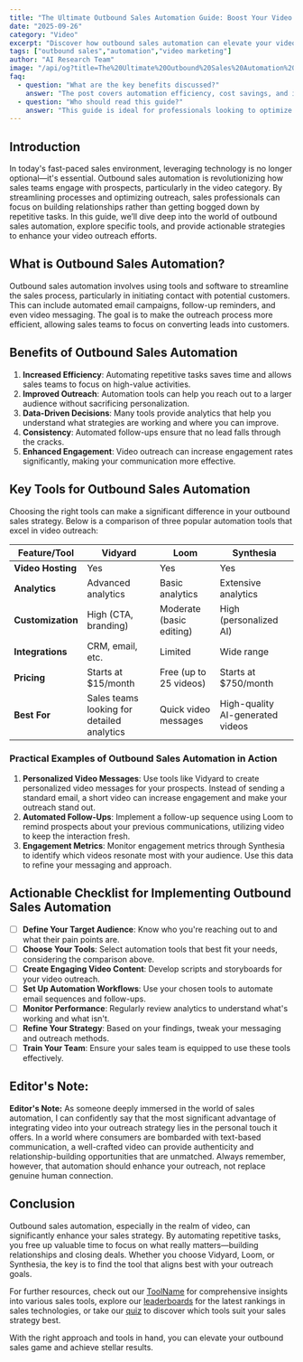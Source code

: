 ```yaml
---
title: "The Ultimate Outbound Sales Automation Guide: Boost Your Video Outreach"
date: "2025-09-26"
category: "Video"
excerpt: "Discover how outbound sales automation can elevate your video outreach efforts with this comprehensive guide."
tags: ["outbound sales","automation","video marketing"]
author: "AI Research Team"
image: "/api/og?title=The%20Ultimate%20Outbound%20Sales%20Automation%20Guide%3A%20Boost%20Your%20Video%20Outreach&type=blog&category=Video"
faq:
  - question: "What are the key benefits discussed?"
    answer: "The post covers automation efficiency, cost savings, and implementation strategies for video tools."
  - question: "Who should read this guide?"
    answer: "This guide is ideal for professionals looking to optimize their video workflows with AI-powered solutions."
---
```


## Introduction

In today's fast-paced sales environment, leveraging technology is no longer optional—it's essential. Outbound sales automation is revolutionizing how sales teams engage with prospects, particularly in the video category. By streamlining processes and optimizing outreach, sales professionals can focus on building relationships rather than getting bogged down by repetitive tasks. In this guide, we’ll dive deep into the world of outbound sales automation, explore specific tools, and provide actionable strategies to enhance your video outreach efforts.

## What is Outbound Sales Automation?

Outbound sales automation involves using tools and software to streamline the sales process, particularly in initiating contact with potential customers. This can include automated email campaigns, follow-up reminders, and even video messaging. The goal is to make the outreach process more efficient, allowing sales teams to focus on converting leads into customers.

## Benefits of Outbound Sales Automation

1. **Increased Efficiency**: Automating repetitive tasks saves time and allows sales teams to focus on high-value activities.
2. **Improved Outreach**: Automation tools can help you reach out to a larger audience without sacrificing personalization.
3. **Data-Driven Decisions**: Many tools provide analytics that help you understand what strategies are working and where you can improve.
4. **Consistency**: Automated follow-ups ensure that no lead falls through the cracks.
5. **Enhanced Engagement**: Video outreach can increase engagement rates significantly, making your communication more effective.

## Key Tools for Outbound Sales Automation

Choosing the right tools can make a significant difference in your outbound sales strategy. Below is a comparison of three popular automation tools that excel in video outreach:

| Feature/Tool         | Vidyard                          | Loom                            | Synthesia                 |
|----------------------|----------------------------------|---------------------------------|--------------------------|
| **Video Hosting**    | Yes                              | Yes                             | Yes                      |
| **Analytics**        | Advanced analytics               | Basic analytics                | Extensive analytics      |
| **Customization**    | High (CTA, branding)            | Moderate (basic editing)       | High (personalized AI)  |
| **Integrations**     | CRM, email, etc.                | Limited                        | Wide range               |
| **Pricing**          | Starts at $15/month             | Free (up to 25 videos)        | Starts at $750/month     |
| **Best For**        | Sales teams looking for detailed analytics | Quick video messages         | High-quality AI-generated videos |

### Practical Examples of Outbound Sales Automation in Action

1. **Personalized Video Messages**: Use tools like Vidyard to create personalized video messages for your prospects. Instead of sending a standard email, a short video can increase engagement and make your outreach stand out.
2. **Automated Follow-Ups**: Implement a follow-up sequence using Loom to remind prospects about your previous communications, utilizing video to keep the interaction fresh.
3. **Engagement Metrics**: Monitor engagement metrics through Synthesia to identify which videos resonate most with your audience. Use this data to refine your messaging and approach.

## Actionable Checklist for Implementing Outbound Sales Automation

- [ ] **Define Your Target Audience**: Know who you're reaching out to and what their pain points are.
- [ ] **Choose Your Tools**: Select automation tools that best fit your needs, considering the comparison above.
- [ ] **Create Engaging Video Content**: Develop scripts and storyboards for your video outreach.
- [ ] **Set Up Automation Workflows**: Use your chosen tools to automate email sequences and follow-ups.
- [ ] **Monitor Performance**: Regularly review analytics to understand what's working and what isn't.
- [ ] **Refine Your Strategy**: Based on your findings, tweak your messaging and outreach methods.
- [ ] **Train Your Team**: Ensure your sales team is equipped to use these tools effectively.

## Editor's Note:

**Editor's Note:** As someone deeply immersed in the world of sales automation, I can confidently say that the most significant advantage of integrating video into your outreach strategy lies in the personal touch it offers. In a world where consumers are bombarded with text-based communication, a well-crafted video can provide authenticity and relationship-building opportunities that are unmatched. Always remember, however, that automation should enhance your outreach, not replace genuine human connection.

## Conclusion

Outbound sales automation, especially in the realm of video, can significantly enhance your sales strategy. By automating repetitive tasks, you free up valuable time to focus on what really matters—building relationships and closing deals. Whether you choose Vidyard, Loom, or Synthesia, the key is to find the tool that aligns best with your outreach goals. 

For further resources, check out our [ToolName](/tools/zoominfo) for comprehensive insights into various sales tools, explore our [leaderboards](/leaderboards) for the latest rankings in sales technologies, or take our [quiz](/quiz) to discover which tools suit your sales strategy best. 

With the right approach and tools in hand, you can elevate your outbound sales game and achieve stellar results.
